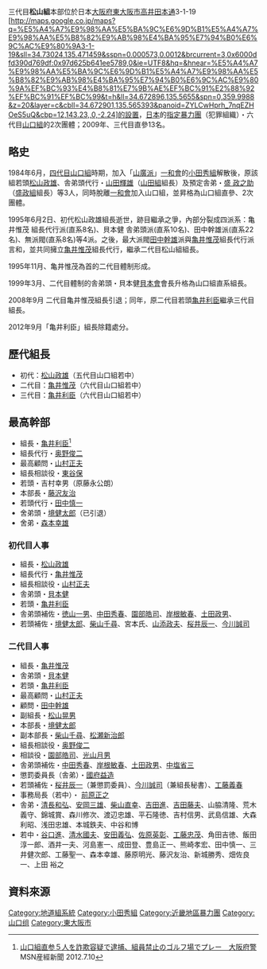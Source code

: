 三代目'''松山組'''本部位於日本[[大阪府|大阪府]][[東大阪市|東大阪市]][[高井田本通|高井田本通]]3-1-19 [http://maps.google.co.jp/maps?q=%E5%A4%A7%E9%98%AA%E5%BA%9C%E6%9D%B1%E5%A4%A7%E9%98%AA%E5%B8%82%E9%AB%98%E4%BA%95%E7%94%B0%E6%9C%AC%E9%80%9A3-1-19&sll=34.73024,135.471459&sspn=0.000573,0.0012&brcurrent=3,0x6000dfd390d769df:0x97d625b641ee5789,0&ie=UTF8&hq=&hnear=%E5%A4%A7%E9%98%AA%E5%BA%9C%E6%9D%B1%E5%A4%A7%E9%98%AA%E5%B8%82%E9%AB%98%E4%BA%95%E7%94%B0%E6%9C%AC%E9%80%9A%EF%BC%93%E4%B8%81%E7%9B%AE%EF%BC%91%E2%88%92%EF%BC%91%EF%BC%99&t=h&ll=34.672896,135.5655&spn=0,359.9988&z=20&layer=c&cbll=34.672901,135.565393&panoid=ZYLCwHprh_7nqEZHOeS5uQ&cbp=12,143.23,,0,-2.24]的設置，[[日本|日本]]的[[指定暴力團|指定暴力團]]（犯罪組織）・六代目[[山口組|山口組]]的2次團體；2009年、三代目直參13名。

==略史==
1984年6月，[[四代目山口組|四代目山口組]]時期，加入「[[山廣派|山廣派]]」[[一和會|一和會]]的[[小田秀組|小田秀組]]解散後，原該組若頭[[松山政雄|松山政雄]]、舎弟頭代行・[[山田輝雄|山田輝雄]]（[[山田組|山田組]]組長）及預定舎弟・[[盛政之助|盛 政之助]]（[[盛政組|盛政組]]組長）等3人，同時脫離[[一和會|一和會]]加入山口組，並昇格為山口組直參、2次團體。

1995年6月2日、初代松山政雄組長逝世，跡目繼承之爭，內部分裂成四派系：亀井惟茂 組長代行派(直系8名)、貝本健 舎弟頭派(直系10名)、田中幹雄派(直系22名)、無派閥(直系8名)等4派。之後，最大派閥[[田中幹雄|田中幹雄]]派與[[亀井惟茂|亀井惟茂]]組長代行派言和，並共同擁立[[亀井惟茂|亀井惟茂]]組長代行，繼承二代目松山組組長。

1995年11月、亀井惟茂為首的二代目體制形成。

1999年3月、二代目體制的舎弟頭・貝本健[[貝本會|貝本會]]會長升格為山口組直系組長。

2008年9月 二代目亀井惟茂組長引退；同年，原二代目若頭[[亀井利臣|亀井利臣]]繼承三代目組長。

2012年9月「亀井利臣」組長除籍處分。

==歷代組長==
*初代：[[松山政雄|松山政雄]]（五代目山口組若中）
*二代目：[[亀井惟茂|亀井惟茂]]（六代目山口組若中）
*三代目：[[亀井利臣|亀井利臣]]（六代目山口組若中）

==最高幹部==
*組長・[[亀井利臣|亀井利臣]]<ref>[https://web.archive.org/web/20120718122444/http://sankei.jp.msn.com/affairs/news/120710/crm12071021270030-n1.htm 山口組直参５人を詐欺容疑で逮捕、組員禁止のゴルフ場でプレー　大阪府警]  MSN産經新聞 2012.7.10</ref>
*組長代行・[[奥野俊二|奥野俊二]] 
*最高顧問・[[山村正夫|山村正夫]] 
*組長相談役・[[東谷保|東谷保]]　
*若頭・吉村幸男（原藤永公朗） 
*本部長・[[藤沢友治|藤沢友治]] 
*若頭代行・[[田中慎一|田中慎一]]
*舍弟頭・[[境健太郎|境健太郎]]（已引退）
*舍弟・[[森本幸雄|森本幸雄]]

===初代目人事===
*組長・[[松山政雄|松山政雄]]
*組長代行・[[亀井惟茂|亀井惟茂]]
*組長相談役・[[山村正夫|山村正夫]]
*舎弟頭・[[貝本健|貝本健]]
*若頭・[[亀井利臣|亀井利臣]]
*舎弟頭補佐・[[徳山一男|徳山一男]]、[[中田秀春|中田秀春]]、[[園部皓司|園部皓司]]、[[岸根敏春|岸根敏春]]、[[土田政男|土田政男]]、
*若頭補佐・[[境健太郎|境健太郎]]、[[柴山千尋|柴山千尋]]、宮本氏、[[山添政夫|山添政夫]]、[[桜井辰一|桜井辰一]]、[[今川誠司|今川誠司]]

===二代目人事===
*組長・[[亀井惟茂|亀井惟茂]] 
*舎弟頭・[[貝本健|貝本健]] 
*若頭・[[亀井利臣|亀井利臣]] 
*最高顧問・[[山村正夫|山村正夫]] 
*顧問・[[田中幹雄|田中幹雄]] 
*副組長・[[松山晃男|松山晃男]]　　 
*本部長・[[境健太郎|境健太郎]]　　
*副本部長・[[柴山千尋|柴山千尋]]、[[松瀬新治郎|松瀬新治郎]]　
*組長相談役・[[奥野俊二|奥野俊二]] 
*相談役・[[園部皓司|園部皓司]]、[[光山月男|光山月男]]　　
*舎弟頭補佐・[[中田秀春|中田秀春]]、[[岸根敏春|岸根敏春]]、[[土田政男|土田政男]]、[[中塩省三|中塩省三]]　 
*懲罰委員長（舎弟）・[[國府益造|國府益造]] 
*若頭補佐・[[桜井辰一|桜井辰一]]（兼懲罰委員）、[[今川誠司|今川誠司]]（兼組長秘書）、[[工藤義春|工藤義春]] 
*事務局長（若中）・ [[前原正之|前原正之]] 　
*舎弟・[[清長和弘|清長和弘]]、[[安岡三雄|安岡三雄]]、[[柴山直幸|柴山直幸]]、[[吉田進|吉田進]]、[[吉田藤夫|吉田藤夫]]、山脇清隆、荒木義守、錦城賞、森川修次、渡辺忠雄、平石隆徳、吉村信男、武島信雄、大森利昭、浅田忠雄、本城鉄夫、中谷和博 
*若中・[[谷口進|谷口進]]、[[清水國夫|清水國夫]]、[[安田義弘|安田義弘]]、[[佐原英彰|佐原英彰]]、[[工藤忠茂|工藤忠茂]]、角田吉徳、飯田淳一郎、酒井一夫、河島憲一、成田登、豊島正一、熊崎孝宏、田中慎一、三井健次郎、工藤聖一、森本幸雄、藤原明光、藤沢友治、新城勝秀、畑佐良一、上田 裕之

== 資料來源 ==
{{reflist}}

{{六代目山口組}}

{{DEFAULTSORT:matsu ya ma gumi}}
[[Category:地道組系統|Category:地道組系統]]
[[Category:小田秀組|Category:小田秀組]]
[[Category:近畿地區暴力團|Category:近畿地區暴力團]]
[[Category:山口组|Category:山口组]]
[[Category:東大阪市|Category:東大阪市]]